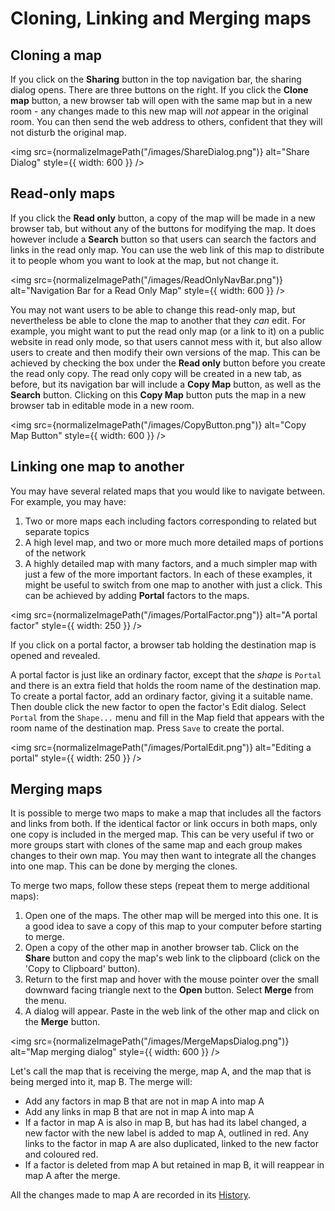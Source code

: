 # Cloning, Linking and Merging maps


## Cloning a map

If you click on the **Sharing** button in the top navigation bar, the sharing dialog opens. There are three buttons on the right. If you click the **Clone map** button, a new browser tab will open with the same map but in a new room - any changes made to this new map will _not_ appear in the original room. You can then send the web address to others, confident that they will not disturb the original map.

<img
    src={normalizeImagePath("/images/ShareDialog.png")}
    alt="Share Dialog"
    style={{ width: 600 }}
/>

## Read-only maps

If you click the **Read only** button, a copy of the map will be made in a new browser tab, but without any of the buttons for modifying the map. It does however include a **Search** button so that users can search the factors and links in the read only map. You can use the web link of this map to distribute it to people whom you want to look at the map, but not change it.

<img
    src={normalizeImagePath("/images/ReadOnlyNavBar.png")}
    alt="Navigation Bar for a Read Only Map"
    style={{ width: 600 }}
/>

You may not want users to be able to change this read-only map, but nevertheless be able to clone the map to another that they _can_ edit. For example, you might want to put the read only map (or a link to it) on a public website in read only mode, so that users cannot mess with it, but also allow users to create and then modify their own versions of the map. This can be achieved by checking the box under the **Read only** button before you create the read only copy. The read only copy will be created in a new tab, as before, but its navigation bar will include a **Copy Map** button, as well as the **Search** button. Clicking on this **Copy Map** button puts the map in a new browser tab in editable mode in a new room.

<img
    src={normalizeImagePath("/images/CopyButton.png")}
    alt="Copy Map Button"
    style={{ width: 600 }}
/>

## Linking one map to another

You may have several related maps that you would like to navigate between. For example, you may have:

1. Two or more maps each including factors corresponding to related but separate topics
1. A high level map, and two or more much more detailed maps of portions of the network
1. A highly detailed map with many factors, and a much simpler map with just a few of the more important factors.
   In each of these examples, it might be useful to switch from one map to another with just a click. This can be achieved by adding **Portal** factors to the maps.

<img
    src={normalizeImagePath("/images/PortalFactor.png")}
    alt="A portal factor"
    style={{ width: 250 }}
/>

If you click on a portal factor, a browser tab holding the destination map is opened and revealed.

A portal factor is just like an ordinary factor, except that the _shape_ is `Portal` and there is an extra field that holds the room name of the destination map. To create a portal factor, add an ordinary factor, giving it a suitable name. Then double click the new factor to open the factor's Edit dialog. Select `Portal` from the `Shape...` menu and fill in the Map field that appears with the room name of the destination map. Press `Save` to create the portal.

<img
    src={normalizeImagePath("/images/PortalEdit.png")}
    alt="Editing a portal"
    style={{ width: 250 }}
/>

## Merging maps

It is possible to merge two maps to make a map that includes all the factors and links from both. If the identical factor or link occurs in both maps, only one copy is included in the merged map.  This can be very useful if two or more groups start with clones of the same map and each group makes changes to their own map.  You may then want to integrate all the changes into one map.  This can be done by merging the clones.

To merge two maps, follow these steps (repeat them to merge additional maps):

1. Open one of the maps.  The other map will be merged into this one.  It is a good idea to save a copy of this map to your computer before starting to merge.
2. Open a copy of the other map in another browser tab. Click on the **Share** button and copy the map's web link to the clipboard (click on the 'Copy to Clipboard' button).
3. Return to the first map and hover with the mouse pointer over the small downward facing triangle next to the **Open** button.  Select **Merge** from the menu.
4. A dialog will appear. Paste in the web link of the other map and click on the **Merge** button.

<img
    src={normalizeImagePath("/images/MergeMapsDialog.png")}
    alt="Map merging dialog"
    style={{ width: 600 }}
/>

Let's call the map that is receiving the merge, map A, and the map that is being merged into it, map B.  The merge will:

* Add any factors in map B that are not in map A into map A
* Add any links in map B that are not in map A into map A
* If a factor in map A is also in map B, but has had its label changed, a new factor with the new label is added to map A, outlined in red. Any links to the factor in map A are also duplicated, linked to the new factor and coloured red.
* If a factor is deleted from map A but retained in map B, it will reappear in map A after the merge.

All the changes made to map A are recorded in its [History](/manual/Styling#network-tab).
